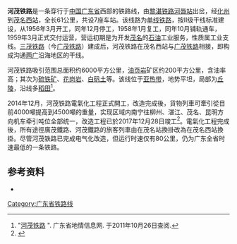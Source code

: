{{Infobox rail system-route
|box_width=300px
|rail_name=河茂铁路
|banner_color=red
|sec_banner_color=blue
|third_banner_color=
|logo_filename=
|image_width=
|logo_bgcolor=
|logo_note=
|code_name=
|locale={{CHN}}[[广东|广东]]
|service_type=[[鐵路運輸|客货运输铁路]]
|begin_operation=1959年3月11日
|end_operation=
|operation_note=
|system_length=61公里
|lines=1 
|stations=7
|standard=[[中華人民共和國鐵路運輸#线路等级|II级铁路]]
|main_stations=[[河唇站|河唇站]]、[[化州站|化州站]]、[[茂名西站|茂名西站]]
|ridership=
|fleet_size=
|track_gauge=1435mm（[[標準鐵軌|標準軌]]）
|max_speed=80公里/小时
|electrified=[[接触网供电|接触网供电]]，25kV50Hz
|rollingstock=
|depot=
|block_signal=
|control=
|operator=[[南宁铁路局|南宁铁路局]]
|franchise=
|hq=
|key_person=
|website=
|system_map=
|mapimage_width=
|route_map=
{{bs-map|map={{RoutemapRoute|Licon=l|[[黎湛铁路|黎湛铁路]]往{{站|湛江}}方向}}~~ ~~[[高田站_(广东省)|高田站]]~~! !\CONTgq\BSTq\ABZq+lr\pHSTq\CONTfq~~0~~[[河唇站|河唇站]]~~ ~~{{RoutemapRoute|Licon=r|[[黎湛铁路|黎湛铁路]]往{{站|黎塘}}方向}}
\BST~~4~~[[龙田面站|龙田面站]]
\BST~~15~~[[新安圩站|新安圩站]]
\BST~~27~~[[米山站_(中国)|米山站]]
\pHST~~40~~[[化州站|化州站]]
\BST~~50~~[[山底岭站|山底岭站]]
\BHF~~61~~[[茂名西站|茂名西站]]
\\CONTf\~~ ~~ ~~ ~~{{RoutemapRoute|Licon=d|[[广茂铁路|广茂铁路]]往{{站|广州}}方向}}
}}
}}
'''河茂铁路'''是一条穿行于[[中国|中国]][[广东省|广东省]]西部的铁路线，由[[黎湛铁路|黎湛铁路]][[河唇站|河唇站]]出岔，经[[化州市|化州]]到[[茂名西站|茂名西站]]，全长61公里，共设7座车站。该线路为[[单线铁路|单线铁路]]，按Ⅱ级干线标准建设，从1956年3月开工，同年12月停工，1958年1月复工，同年10月铺轨通车，1959年3月正式交付运营，营运初期是为开发[[茂名|茂名]]的[[石油|石油]]工业服务，性质属工业支线。[[三茂铁路|三茂铁路]]（今[[广茂铁路|广茂铁路]]）建成后，河茂铁路在茂名西站与[[广茂铁路|广茂铁路]]相接，即构成沟通[[两广|两广]]沿海地区的干线。

河茂铁路吸引范围总面积约6000平方公里，[[油页岩|油页岩]]矿区约200平方公里，含油率高；其次为[[硫铁矿|硫铁矿]]、[[花岗岩|花岗岩]]、[[白矾土|白矾土]]等。该线位于[[亚热带|亚热带]]，地势平坦，局部为[[丘陵|丘陵]]，沿线多[[稻田|稻田]]<ref>"[http://www.gd-info.gov.cn/books/dtree/showbook.jsp?stype=v&paths=10767&siteid=guangdong&sitename=%E5%B9%BF%E4%B8%9C%E7%9C%81%E6%83%85%E4%BF%A1%E6%81%AF%E5%BA%93%E6%96%B0%E7%AB%99%E7%82%B9 河茂铁路] {{Wayback|url=http://www.gd-info.gov.cn/books/dtree/showbook.jsp?stype=v&paths=10767&siteid=guangdong&sitename=%E5%B9%BF%E4%B8%9C%E7%9C%81%E6%83%85%E4%BF%A1%E6%81%AF%E5%BA%93%E6%96%B0%E7%AB%99%E7%82%B9 |date=20160303220514 }}". 广东省地情信息网. 于2011年10月26日查阅.</ref>。

2014年12月，河茂铁路電氣化工程正式開工，改造完成後，貨物列車可牽引從目前4000噸提高到4500噸的重量，实现区域内南宁往柳州、湛江、茂名、昆明方向机车牵引吨位全部统一，改造工程已於2017年12月28日竣工<ref>{{cite web|url=http://news.gxnews.com.cn/staticpages/20171229/newgx5a464054-16799229.shtml|title=黎湛铁路实现全线电气化运行|publisher=玩转云南|date=2017-12-29|accessdate=2018-01-10|archive-date=2018-01-10|archive-url=https://web.archive.org/web/20180110234151/http://news.gxnews.com.cn/staticpages/20171229/newgx5a464054-16799229.shtml|dead-url=no}}</ref>。電氣化工程完成後，所有途徑廣茂鐵路、河茂鐵路的旅客列車由在茂名站換掛改為在茂名西站換掛。尽管河茂铁路已完成电气化改造，但运行时速仅有80公里，仍为广东全省时速最低的一条铁路。

==参考资料==
*{{Citation 
|last =孙本祥
|first =
|year=2003年
|title=《中国铁路站名词典》
|publisher=中国铁道出版社
|isbn=7-113-03941-3
}}
{{reflist}}

{{河茂铁路|nocat}}
{{中国铁路}}

[[Category:广东省铁路线|Category:广东省铁路线]]